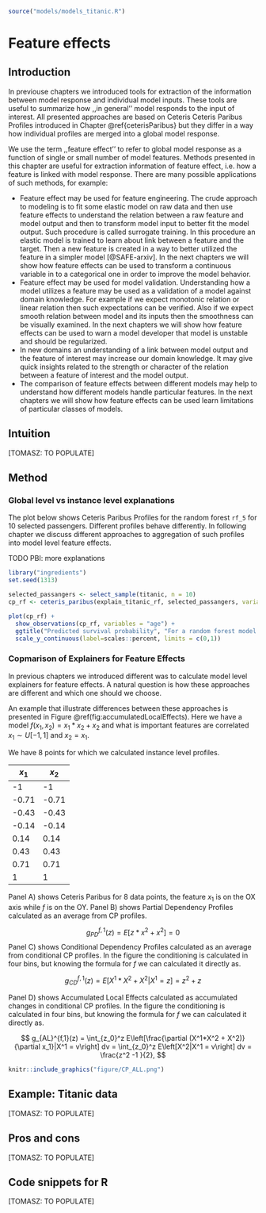 ```{r load_models_intro_FE, warning=FALSE, message=FALSE, echo=FALSE}
source("models/models_titanic.R")
```

# Feature effects {#featureEffects}

## Introduction {#featureEffectsIntro}

In previouse chapters we introduced tools for extraction of the information between model response and individual model inputs. These tools are useful to summarize how ,,in general'' model responds to the input of interest. All presented approaches are based on Ceteris Ceteris Paribus Profiles introduced in Chapter \@ref{ceterisParibus} but they differ in a way how individual profiles are merged into a global model response.

We use the term ,,feature effect'' to refer to global model response as a function of single or small number of model features. 
Methods presented in this chapter are useful for extraction information of feature effect, i.e. how a feature is linked with model response. There are many possible applications of such methods, for example:

* Feature effect may be used for feature engineering. The crude approach to modeling is to fit some elastic model on raw data and then use feature effects to understand the relation between a raw feature and model output and then to transform model input to better fit the model output. Such procedure is called surrogate training. In this procedure an elastic model is trained to learn about link between a feature and the target. Then a new feature is created in a way to better utilized the feature in a simpler model [@SAFE-arxiv]. In the next chapters we will show how feature effects can be used to transform a continuous variable in to a categorical one in order to improve the model behavior.
* Feature effect may be used for model validation.  Understanding how a model utilizes a feature  may be used as a validation of a model against domain knowledge. For example if we expect monotonic relation or linear relation then such expectations can be verified. Also if we expect smooth relation between model and its inputs then the smoothness can be visually examined. In the next chapters we will show how feature effects can be used to warn a model developer that model is unstable and should be regularized.
*  In new domains an understanding of a link between model output and the feature of interest may increase our domain knowledge. It may give quick insights related to the strength or character of the relation between a feature of interest and the model output. 
* The comparison of feature effects between different models may help to understand how different models handle particular features. In the next chapters we will show how feature effects can be used learn limitations of particular classes of models.

## Intuition {#featureEffectsIntuition}

[TOMASZ: TO POPULATE]

## Method {#featureEffectsMethod}

### Global level vs instance level explanations

The plot below shows Ceteris Paribus Profiles for the random forest `rf_5` for 10 selected passengers. 
Different profiles behave differently. In following chapter we discuss different approaches to aggregation of such profiles into model level feature effects.

TODO PBI: more explanations

```{r pdp_part_1A, warning=FALSE, message=FALSE, echo=FALSE, fig.width=6, fig.height=4, fig.cap="Ceteris Paribus profiles for 10 passangers and the random forest model"}
library("ingredients")
set.seed(1313)

selected_passangers <- select_sample(titanic, n = 10)
cp_rf <- ceteris_paribus(explain_titanic_rf, selected_passangers, variables = "age")

plot(cp_rf) +
  show_observations(cp_rf, variables = "age") +
  ggtitle("Predicted survival probability", "For a random forest model 'rf_5' / the 'titanic' dataset") +
  scale_y_continuous(label=scales::percent, limits = c(0,1)) 
```

### Copmarison of Explainers for Feature Effects {#summaryFeatureEffects}

In previous chapters we introduced different was to calculate model level explainers for feature effects. 
A natural question is how these approaches are different and which one should we choose.

An example that illustrate differences between these approaches is presented in Figure \@ref(fig:accumulatedLocalEffects).
Here we have a model $f(x_1, x_2) = x_1*x_2 + x_2$ and what is important features are correlated $x_1 \sim U[-1,1]$ and $x_2 = x_1$.

We have 8 points for which we calculated instance level profiles.

| $x_1$  | $x_2$ |
|--------|-------|
|    -1  |   -1  |
| -0.71  | -0.71 |
| -0.43  | -0.43 |
| -0.14  | -0.14 |
|  0.14  |  0.14 |
|  0.43  |  0.43 |
|  0.71  |  0.71 |
|    1   |    1  |

Panel A) shows Ceteris Paribus for 8 data points, the feature $x_1$ is on the OX axis while $f$ is on the OY. 
Panel B) shows Partial Dependency Profiles calculated as an average from CP profiles.

$$
g_{PD}^{f,1}(z) = E[z*x^2 + x^2] = 0
$$
Panel C) shows Conditional Dependency Profiles calculated as an average from conditional CP profiles. In the figure the conditioning is calculated in four bins, but knowing the formula for $f$ we can calculated it directly as.

$$
g_{CD}^{f,1}(z) = E[X^1*X^2 + X^2 | X^1 = z] = z^2+z
$$

Panel D) shows Accumulated Local Effects calculated as accumulated changes in conditional CP profiles. In the figure the conditioning is calculated in four bins, but knowing the formula for $f$ we can calculated it directly as.

$$
g_{AL}^{f,1}(z) = \int_{z_0}^z E\left[\frac{\partial (X^1*X^2 + X^2)}{\partial x_1}|X^1 = v\right] dv  = \int_{z_0}^z E\left[X^2|X^1 = v\right] dv  = \frac{z^2 -1 }{2},
$$




```{r accumulatedLocalEffects, echo=FALSE, fig.cap="(fig:accumulatedLocalEffects) Differences between Partial Dependency, Marginal and Accumulated Local Effects profiles. Panel A) shows Ceteris Paribus Profiles for 8 points. Panel B) shows Partial Dependency profiles, i.e. an average out of these profiles. Panel C shows Marginal profiles, i.e. an average from profiles similar to the point that is being explained. Panel D shows Accumulated Local Effects, i.e. effect curve that takes into account only changes in the Ceteris Paribus Profiles.", out.width = '90%', fig.align='center'}
knitr::include_graphics("figure/CP_ALL.png")
```

## Example: Titanic data {#featureEffectsExample}

[TOMASZ: TO POPULATE]

## Pros and cons {#featureEffectProsCons}

[TOMASZ: TO POPULATE]

## Code snippets for R {#featureEffectsR}

[TOMASZ: TO POPULATE]